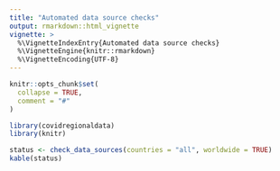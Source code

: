 ```yaml
---
title: "Automated data source checks"
output: rmarkdown::html_vignette
vignette: >
  %\VignetteIndexEntry{Automated data source checks}
  %\VignetteEngine{knitr::rmarkdown}
  %\VignetteEncoding{UTF-8}
---
```


```r
knitr::opts_chunk$set(
  collapse = TRUE,
  comment = "#"
)
```

```r
library(covidregionaldata)
library(knitr)
```

```r
status <- check_data_sources(countries = "all", worldwide = TRUE)
kable(status)
```